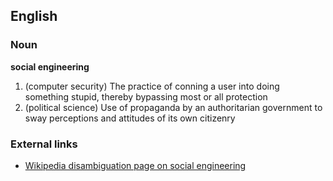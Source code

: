 ==English==

===Noun===
'''social engineering'''
# (computer security) The practice of conning a user into doing something stupid, thereby bypassing most or all protection
# (political science) Use of propaganda by an authoritarian government to sway perceptions and attitudes of its own citizenry

===External links===
*[[w:social engineering|Wikipedia disambiguation page on social engineering]]